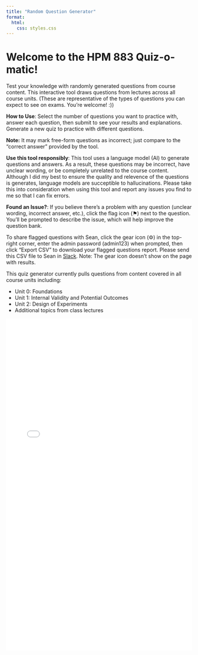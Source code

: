 ```yaml
---
title: "Random Question Generator"
format: 
  html:
    css: styles.css
---
```


# Welcome to the HPM 883 Quiz-o-matic!

Test your knowledge with randomly generated questions from course content. This interactive tool draws questions from lectures across all course units. (These are representative of the types of questions you can expect to see on exams. You're welcome! :))

:::{.callout-tip}
**How to Use**: Select the number of questions you want to practice with, answer each question, then submit to see your results and explanations. Generate a new quiz to practice with different questions.

**Note:** It may mark free-form questions as incorrect; just compare to the "correct answer" provided by the tool.
:::

:::{.callout-important}

**Use this tool responsibly**: This tool uses a language model (AI) to generate questions and answers. As a result, these questions may be incorrect, have unclear wording, or be completely unrelated to the course content. Although I did my best to ensure the quality and relevence of the questions is generates, language models are succeptible to hallucinations. Please take this into consideration when using this tool and report any issues you find to me so that I can fix errors.

**Found an Issue?**: If you believe there's a problem with any question (unclear wording, incorrect answer, etc.), click the flag icon (⚑) next to the question. You'll be prompted to describe the issue, which will help improve the question bank. 

To share flagged questions with Sean, click the gear icon (⚙️) in the top-right corner, enter the admin password (admin123) when prompted, then click "Export CSV" to download your flagged questions report. Please send this CSV file to Sean in [Slack](https://hpm883.slack.com). Note: The gear icon doesn't show on the page with results. 
:::

:::{.callout-note}
This quiz generator currently pulls questions from content covered in all course units including:

- Unit 0: Foundations
- Unit 1: Internal Validity and Potential Outcomes
- Unit 2: Design of Experiments
- Additional topics from class lectures
:::

```{=html}
<iframe src="quiz.html" width="100%" height="900px" frameborder="0" style="max-width: 800px; display: block; margin: 0 auto;"></iframe>
```
